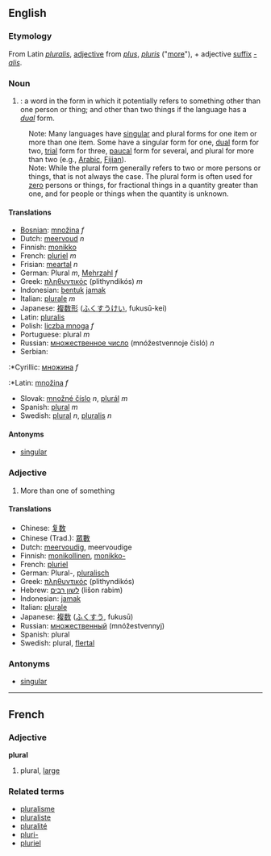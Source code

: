 ==English==
===Etymology===
From Latin ''[[pluralis]]'', [[adjective]] from ''[[plus]]'', ''[[pluris]]'' ("[[more]]"), + adjective [[suffix]] ''[[-alis]]''.

===Noun===
#{{grammar}}: a word in the form in which it potentially refers to something other than one person or thing; and other than two things if the language has a ''[[dual]]'' form.
:Note: Many languages have [[singular]] and plural forms for one item or more than one item.  Some have a singular form for one, [[dual]] form for two, [[trial]] form for three, [[paucal]] form for several, and plural for more than two (e.g., [[Arabic]], [[Fijian]]).
:Note: While the plural form generally refers to two or more persons or things, that is not always the case. The plural form is often used for [[zero]] persons or things, for fractional things in a quantity greater than one, and for people or things when the quantity is unknown.

====Translations====
*[[Bosnian]]: [[množina]] ''f''
*Dutch: [[meervoud]] ''n''
*Finnish: [[monikko]]
*French: [[pluriel]] ''m''
*Frisian: [[meartal]] ''n''
*German: Plural ''m'', [[Mehrzahl]] ''f''
*Greek: [[πληθυντικός]] (plithyndikós) ''m''
*Indonesian: [[bentuk]] [[jamak]]
*Italian: [[plurale]] ''m''
*Japanese: [[複数形]] ([[ふくすうけい]], fukusū-kei)
*Latin: [[pluralis]]
*Polish: [[liczba mnoga]] ''f''
*Portuguese: plural ''m''
*Russian: [[множественное число]] (mnóžestvennoje čisló) ''n''
*Serbian:
:*Cyrillic: [[множина]] ''f''
:*Latin: [[množina]] ''f''
*Slovak: [[množné číslo]] ''n'', [[plurál]] ''m''
*Spanish: [[:es:plural|plural]] ''m''
*Swedish: [[plural#Swedish|plural]] ''n'', [[pluralis]] ''n''

====Antonyms====
*[[singular]]

===Adjective===
# More than one of something

====Translations====
*Chinese: [[复数]]
*Chinese (Trad.): [[眾數]]
*Dutch: [[meervoudig]], meervoudige
*Finnish: [[monikollinen]], [[monikko-]]
*French: [[pluriel]]
*German: Plural-, [[pluralisch]]
*Greek: [[πληθυντικός]] (plithyndikós)
*Hebrew: [[לשון רבים]] (lišon rabim)
*Indonesian: [[jamak]]
*Italian: [[plurale]]
*Japanese: [[複数]] ([[ふくすう]], fukusū)
*Russian: [[множественный]] (mnóžestvennyj)
*Spanish: plural
*Swedish: plural, [[flertal]]

===Antonyms===
*[[singular]]

-----

==French==
===Adjective===
'''plural'''

# plural, [[large]]

===Related terms===
*[[pluralisme]]
*[[pluraliste]]
*[[pluralité]]
*[[pluri-]]
*[[pluriel]]